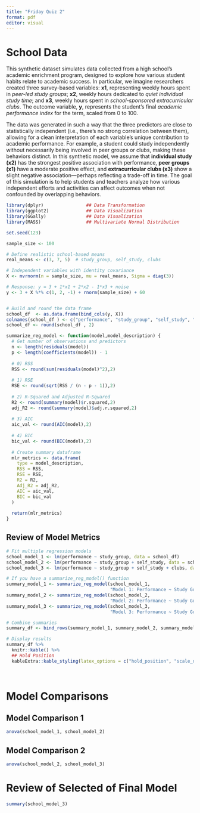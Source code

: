 ---
title: "Friday Quiz 2"
format: pdf
editor: visual
---

# School Data

This synthetic dataset simulates data collected from a high school’s academic enrichment program, designed to explore how various student habits relate to academic success. In particular, we imagine researchers created three survey-based variables: **x1**, representing weekly hours spent in *peer-led study groups*; **x2**, weekly hours dedicated to *quiet individual study time*; and **x3**, weekly hours spent in *school-sponsored extracurricular clubs*. The outcome variable, **y**, represents the student’s final *academic performance index* for the term, scaled from 0 to 100.

The data was generated in such a way that the three predictors are close to statistically independent (i.e., there's no strong correlation between them), allowing for a clean interpretation of each variable’s unique contribution to academic performance. For example, a student could study independently without necessarily being involved in peer groups or clubs, making these behaviors distinct. In this synthetic model, we assume that **individual study (x2)** has the strongest positive association with performance, **peer groups (x1)** have a moderate positive effect, and **extracurricular clubs (x3)** show a slight negative association—perhaps reflecting a trade-off in time. The goal of this simulation is to help students and teachers analyze how various independent efforts and activities can affect outcomes when not confounded by overlapping behaviors.

```{r echo=FALSE, message=FALSE, warning=FALSE}
library(dplyr)                ## Data Transformation
library(ggplot2)              ## Data Visualization
library(GGally)               ## Data Visualization
library(MASS)                 ## Multivariate Normal Distribution

set.seed(123)

sample_size <- 100

# Define realistic school-based means
real_means <- c(3, 7, 5)  # study_group, self_study, clubs

# Independent variables with identity covariance
X <- mvrnorm(n = sample_size, mu = real_means, Sigma = diag(3))

# Response: y = 3 + 1*x1 + 2*x2 - 1*x3 + noise
y <- 3 + X %*% c(1, 2, -1) + rnorm(sample_size) + 60


# Build and round the data frame
school_df  <- as.data.frame(bind_cols(y, X))
colnames(school_df ) <- c("performance", "study_group", "self_study", "clubs")
school_df <- round(school_df , 2)
```

```{r echo=FALSE}
summarize_reg_model <- function(model,model_description) {
  # Get number of observations and predictors
  n <- length(residuals(model))
  p <- length(coefficients(model)) - 1
  
  # 0) RSS 
  RSS <- round(sum(residuals(model)^2),2)
  
  # 1) RSE
  RSE <- round(sqrt(RSS / (n - p - 1)),2)
  
  # 2) R-Squared and Adjusted R-Squared
  R2 <- round(summary(model)$r.squared,2)
  adj_R2 <- round(summary(model)$adj.r.squared,2)
  
  # 3) AIC
  aic_val <- round(AIC(model),2)
  
  # 4) BIC
  bic_val <- round(BIC(model),2)
  
  # Create summary dataframe
  mlr_metrics <- data.frame(
    type = model_description,
    RSS = RSS,
    RSE = RSE,
    R2 = R2,
    Adj_R2 = adj_R2,
    AIC = aic_val,
    BIC = bic_val
  )
  
  return(mlr_metrics)
}
```

## Review of Model Metrics

```{r echo=FALSE}
# Fit multiple regression models
school_model_1 <- lm(performance ~ study_group, data = school_df)
school_model_2 <- lm(performance ~ study_group + self_study, data = school_df)
school_model_3 <- lm(performance ~ study_group + self_study + clubs, data = school_df)

# If you have a summarize_reg_model() function
summary_model_1 <- summarize_reg_model(school_model_1,
                                       "Model 1: Performance ~ Study Group")
summary_model_2 <- summarize_reg_model(school_model_2,
                                       "Model 2: Performance ~ Study Group + Self Study")
summary_model_3 <- summarize_reg_model(school_model_3,
                                       "Model 3: Performance ~ Study Group + Self Study + Clubs")

# Combine summaries
summary_df <- bind_rows(summary_model_1, summary_model_2, summary_model_3)

# Display results
summary_df %>%
  knitr::kable() %>% 
  ## Hold Position
  kableExtra::kable_styling(latex_options = c("hold_position", "scale_down"),full_width = FALSE, font_size = 10) 
  
  

```

\newpage

# Model Comparisons

## Model Comparison 1

```{r}
anova(school_model_1, school_model_2)
```

## Model Comparison 2

```{r}
anova(school_model_2, school_model_3)
```

\newpage

# Review of Selected of Final Model

```{r}
summary(school_model_3)
```
